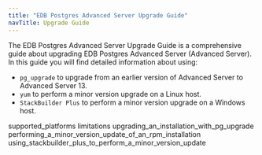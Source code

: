 ```yaml
---
title: "EDB Postgres Advanced Server Upgrade Guide"
navTitle: Upgrade Guide
---
```




The EDB Postgres Advanced Server Upgrade Guide is a comprehensive guide about upgrading EDB Postgres Advanced Server (Advanced Server). In this guide you will find detailed information about using:

-   `pg_upgrade` to upgrade from an earlier version of Advanced Server to Advanced Server 13.
-   `yum` to perform a minor version upgrade on a Linux host.
-   `StackBuilder Plus` to perform a minor version upgrade on a Windows host.

<div class="toctree" maxdepth="5">

supported\_platforms limitations upgrading\_an\_installation\_with\_pg\_upgrade performing\_a\_minor\_version\_update\_of\_an\_rpm\_installation using\_stackbuilder\_plus\_to\_perform\_a\_minor\_version\_update

</div>
